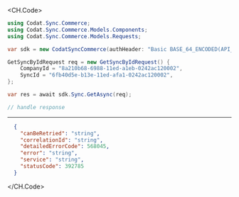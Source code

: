 
<CH.Code>
```csharp Get.cs
using Codat.Sync.Commerce;
using Codat.Sync.Commerce.Models.Components;
using Codat.Sync.Commerce.Models.Requests;

var sdk = new CodatSyncCommerce(authHeader: "Basic BASE_64_ENCODED(API_KEY)");

GetSyncByIdRequest req = new GetSyncByIdRequest() {
    CompanyId = "8a210b68-6988-11ed-a1eb-0242ac120002",
    SyncId = "6fb40d5e-b13e-11ed-afa1-0242ac120002",
};

var res = await sdk.Sync.GetAsync(req);

// handle response
```
---

```json Example Response
  {
    "canBeRetried": "string",
    "correlationId": "string",
    "detailedErrorCode": 568045,
    "error": "string",
    "service": "string",
    "statusCode": 392785
  }
```
</CH.Code>

